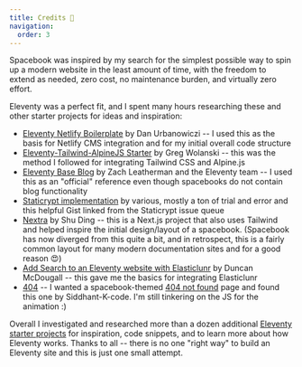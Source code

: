 ```yaml
---
title: Credits 🙌
navigation:
  order: 3
---
```


Spacebook was inspired by my search for the simplest possible way to spin up a modern website in the least amount of time, with the freedom to extend as needed, zero cost, no maintenance burden, and virtually zero effort.

Eleventy was a perfect fit, and I spent many hours researching these and other starter projects for ideas and inspiration:

- [Eleventy Netlify Boilerplate](https://github.com/danurbanowicz/eleventy-netlify-boilerplate) by Dan Urbanowiczi -- I used this as the basis for Netlify CMS integration and for my initial overall code structure
- [Eleventy-Tailwind-AlpineJS Starter](https://github.com/gregwolanski/eleventy-tailwindcss-alpinejs-starter) by Greg Wolanski -- this was the method I followed for integrating Tailwind CSS and Alpine.js
- [Eleventy Base Blog](https://github.com/philhawksworth/eleventyone) by Zach Leatherman and the Eleventy team -- I used this as an "official" reference even though spacebooks do not contain blog functionality
- [Staticrypt implementation](https://gist.github.com/epicfaace/c1a4452401af14d35b60fe211f2c1559) by various, mostly a ton of trial and error and this helpful Gist linked from the Staticrypt issue queue
- [Nextra](https://github.com/shuding/nextra) by Shu Ding -- this is a Next.js project that also uses Tailwind and helped inspire the initial design/layout of a spacebook. (Spacebook has now diverged from this quite a bit, and in retrospect, this is a fairly common layout for many modern documentation sites and for a good reason 😍)
- [Add Search to an Eleventy website with Elasticlunr](https://www.belter.io/eleventy-search/) by Duncan McDougall -- this gave me the basics for integrating Elasticlunr
- [404](https://github.com/Siddhant-K-code/404-Error-Page---Astronaut) -- I wanted a spacebook-themed [404 not found](/why-are-you-here) page and found this one by Siddhant-K-code. I'm still tinkering on the JS for the animation :)

Overall I investigated and researched more than a dozen additional [Eleventy starter projects](https://www.11ty.dev/docs/starter/) for inspiration, code snippets, and to learn more about how Eleventy works. Thanks to all -- there is no one "right way" to build an Eleventy site and this is just one small attempt.
